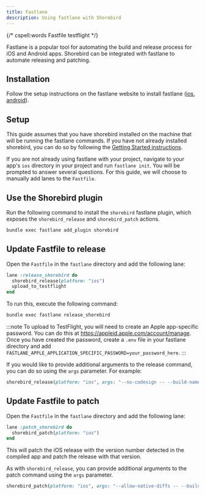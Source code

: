 ```yaml
---
title: Fastlane
description: Using fastlane with Shorebird
---
```


{/* cspell:words Fastfile testflight */}

Fastlane is a popular tool for automating the build and release process for iOS
and Android apps. Shorebird can be integrated with fastlane to automate
releasing and patching.

## Installation

Follow the setup instructions on the fastlane website to install fastlane
([ios](https://docs.fastlane.tools/getting-started/ios/setup/),
[android](https://docs.fastlane.tools/getting-started/android/setup/)).

## Setup

This guide assumes that you have shorebird installed on the machine that will be
running the fastlane commands. If you have not already installed shorebird, you
can do so by following the [Getting Started instructions](/#install).

If you are not already using fastlane with your project, navigate to your app's
`ios` directory in your project and run `fastlane init`. You will be prompted to
answer several questions. For this guide, we will choose to manually add lanes
to the `Fastfile`.

## Use the Shorebird plugin

Run the following command to install the `shorebird` fastlane plugin, which
exposes the `shorebird_release` and `shorebird_patch` actions.

```bash
bundle exec fastlane add_plugin shorebird
```

## Update Fastfile to release

Open the `Fastfile` in the `fastlane` directory and add the following lane:

```ruby
lane :release_shorebird do
  shorebird_release(platform: "ios")
  upload_to_testflight
end
```

To run this, execute the following command:

```bash
bundle exec fastlane release_shorebird
```

:::note To upload to TestFlight, you will need to create an Apple app-specific
password. You can do this at https://appleid.apple.com/account/manage. Once you
have created the password, create a `.env` file in your fastlane directory and
add `FASTLANE_APPLE_APPLICATION_SPECIFIC_PASSWORD=your_password_here`. :::

If you would like to provide additional arguments to the release command, you
can do so using the `args` parameter. For example:

```ruby
shorebird_release(platform: "ios", args: "--no-codesign -- --build-name=1.0.0")
```

## Update Fastfile to patch

Open the `Fastfile` in the `fastlane` directory and add the following lane:

```ruby
lane :patch_shorebird do
  shorebird_patch(platform: "ios")
end
```

This will patch the iOS release with the version number detected in the compiled
app and patch the release with that version.

As with `shorebird_release`, you can provide additional arguments to the patch
command using the `args` parameter.

```ruby
shorebird_patch(platform: "ios", args: "--allow-native-diffs -- --build-name=1.0.0")
```
